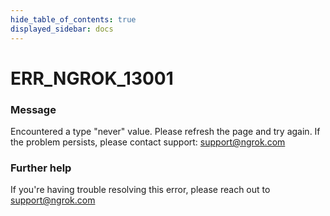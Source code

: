 ```yaml
---
hide_table_of_contents: true
displayed_sidebar: docs
---
```



# ERR_NGROK_13001

### Message

Encountered a type "never" value. Please refresh the page and try again. If the problem persists, please contact support: support@ngrok.com

<ErrorDetails error="err_ngrok_13001" />

### Further help

If you're having trouble resolving this error, please reach out to [support@ngrok.com](mailto:support@ngrok.com?subject=Help%20with%20ERR_NGROK_13001)

